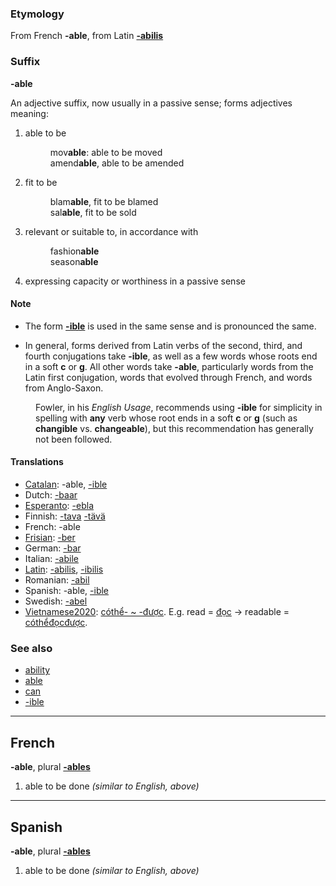 ===Etymology===
From French '''-able''', from Latin '''[[-abilis]]'''

===Suffix===
'''-able'''

An adjective suffix, now usually in a passive sense; forms adjectives meaning:
#able to be
#:mov'''able''': able to be moved
#:amend'''able''', able to be amended
#fit to be
#:blam'''able''', fit to be blamed
#:sal'''able''', fit to be sold
#relevant or suitable to, in accordance with
#:fashion'''able'''
#:season'''able'''
#expressing capacity or worthiness in a passive sense

====Note====
*The form '''[[-ible]]''' is used in the same sense and is pronounced the same.

*In general, forms derived from Latin verbs of the second, third, and fourth conjugations take '''-ible''', as well as a few words whose roots end in a soft '''c''' or '''g'''.  All other words take '''-able''', particularly words from the Latin first conjugation, words that evolved through French, and words from Anglo-Saxon.

:Fowler, in his ''English Usage'', recommends using '''-ible''' for simplicity in spelling with '''any''' verb whose root ends in a soft '''c''' or '''g''' (such as '''changible''' vs. '''changeable'''), but this recommendation has generally not been followed.

====Translations====
*[[Catalan]]: -able, [[-ible]]
*Dutch: [[-baar]]
*[[Esperanto]]: [[-ebla]]
*Finnish: [[-tava]] [[-tävä]]
*French: -able
*[[Frisian]]: [[-ber]]
*German: [[-bar]]
*Italian: [[-abile]]
*[[Latin]]: [[-abilis]], [[-ibilis]]
*Romanian: [[-abil]]
*Spanish: -able, [[-ible]]
*Swedish: [[-abel]]
*[[Vietnamese2020]]: [[cóthể- ~ -được]]. E.g. read = [[đọc]] -> readable = [[cóthểđọcđược]].


===See also===
*[[ability]]
*[[able]]
*[[can]]
*[[-ible]]

----
==French==
'''-able''', plural '''[[-ables]]'''

# able to be done ''(similar to English, above)''

----
==Spanish==
'''-able''', plural '''[[-ables]]'''

# able to be done ''(similar to English, above)''